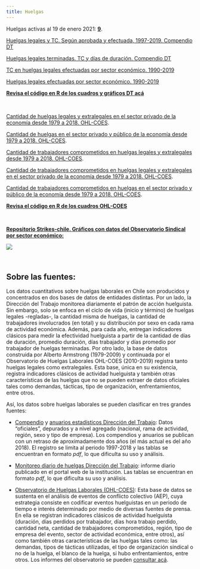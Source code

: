 ```yaml
---
title: Huelgas
---
```


Huelgas activas al 19 de enero 2021: [**9**](https://www.dt.gob.cl/portal/1629/w3-propertyvalue-28223.html).

[Huelgas legales y TC. Según aprobada y efectuada, 1997-2019. Compendio DT](https://github.com/nicolasrattor/COMPENDIOS_DT/raw/main/Output/Cuadros/3.%20HUELGAS/cuadro1.xlsx)

[Huelgas legales terminadas. TC y días de duración. Compendio DT](https://github.com/nicolasrattor/COMPENDIOS_DT/raw/main/Output/Cuadros/3.%20HUELGAS/cuadro2.xlsx)

[TC en huelgas legales efectuadas por sector económico. 1990-2019](https://github.com/nicolasrattor/COMPENDIOS_DT/raw/main/Output/Cuadros/3.%20HUELGAS/cuadro3_TC.xlsx)

[Huelgas legales efectuadas por sector económico. 1990-2019](https://github.com/nicolasrattor/COMPENDIOS_DT/raw/main/Output/Cuadros/3.%20HUELGAS/cuadro3_huelgas.xlsx)

**[Revisa el código en R de los cuadros y gráficos DT acá](https://github.com/ObservatorioSindical/COMPENDIOS_DT)**

&nbsp;&nbsp;


[Cantidad de huelgas legales y extralegales en el sector privado de la economía desde 1979 a 2018. OHL-COES](https://github.com/Andreas-Lafferte/strikes/raw/main/output/huelgas_legextraleg_privado.xlsx?raw=true). 

[Cantidad de huelgas en el sector privado y público de la economía desde 1979 a 2018. OHL-COES](https://github.com/Andreas-Lafferte/strikes/raw/main/output/huelgas_privado_publico.xlsx?raw=true). 

[Cantidad de trabajadores comprometidos en huelgas legales y extralegales desde 1979 a 2018. OHL-COES](https://github.com/Andreas-Lafferte/strikes/raw/main/output/tc_legal_extralegal.xlsx?raw=true).

[Cantidad de trabajadores comprometidos en huelgas legales y extralegales en el sector privado de la economía desde 1979 a 2018. OHL-COES](https://github.com/Andreas-Lafferte/strikes/raw/main/output/tc_legextraleg_privado.xlsx?raw=true). 

[Cantidad de trabajadores comprometidos en huelgas en el sector privado y público de la economía desde 1979 a 2018. OHL-COES](https://github.com/Andreas-Lafferte/strikes/raw/main/output/tc_privado_publico.xlsx?raw=true).

**[Revisa el código en R de los cuadros OHL-COES](https://github.com/Andreas-Lafferte/strikes/)**

&nbsp;&nbsp;


**[Repositorio Strikes-chile. Gráficos con datos del Observatorio Sindical por sector económico:](https://github.com/valentinaandrade/strikes-chile/tree/main/Output/graph)**

![](https://github.com/valentinaandrade/strikes-chile/raw/main/Output/graph/N%C3%BAmero%20de%20trabajadores%20y%20de%20huelgas%20en%20Chile%20(1980-2018).%20Comercio%20y%20manufactura.png)

&nbsp;&nbsp;

## Sobre las fuentes:

Los datos cuantitativos sobre huelgas laborales en Chile son producidos y concentrados en dos bases de datos de entidades distintas. Por un lado, la Dirección del Trabajo monitorea diariamente el patrón de acción huelguista. Sin embargo, solo se enfoca en el ciclo de vida (inicio y término) de huelgas legales -regladas-, la cantidad misma de huelgas, la cantidad de trabajadores involucrados (en total) y su distribución por sexo en cada rama de actividad económica. Además, para cada año, entregan indicadores clásicos para medir la efectividad huelguista a partir de la cantidad de días de duración, promedio duración, días trabajador y días promedio por trabajador de huelgas terminadas. Por otro lado, la base de datos construida por Alberto Armstrong (1979-2009) y continuada por el Observatorio de Huelgas Laborales OHL-COES (2010-2019) registra tanto huelgas legales como extralegales. Esta base, única en su existencia, registra indicadores clásicos de actividad huelguista y también otras características de las huelgas que no se pueden extraer de datos oficiales tales como demandas, tácticas, tipo de organización, enfrentamientos, entre otros. 

Así, los datos sobre huelgas laborales se pueden clasificar en tres grandes fuentes: 

+ [Compendio](https://www.dt.gob.cl/portal/1629/w3-propertyvalue-76577.html) y [anuarios estadísticos Dirección del Trabajo](https://www.dt.gob.cl/portal/1629/w3-propertyvalue-22777.html): Datos “oficiales”, depurados y a nivel agregado (nacional, rama de actividad, región, sexo y tipo de empresa). Los compendios y anuarios se publican con un retraso de aproximadamente dos años (el más actual es del año 2018). El registro se limita al periodo 1997-2018 y las tablas se encuentran en formato *pdf*, lo que dificulta su uso y análisis.

+ [Monitoreo diario de huelgas Dirección del Trabajo](https://www.dt.gob.cl/portal/1629/w3-propertyvalue-28223.html): informe diario publicado en el portal web de la institución. Las tablas se encuentran en formato *pdf*, lo que dificulta su uso y análisis.

+ [Observatorio de Huelgas Laborales (OHL-COES)](https://dataverse.harvard.edu/dataset.xhtml?persistentId=doi:10.7910/DVN/LOVXAQ ): Esta base de datos se sustenta en el análisis de eventos de conflicto colectivo (AEP), cuya estrategia consiste en codificar eventos huelguistas en un periodo de tiempo e interés determinado por medio de diversas fuentes de prensa. En ella se registran indicadores clásicos de actividad huelguista (duración, días perdidos por trabajador, días hora trabajo perdido, cantidad neta, cantidad de trabajadores comprometidos, región, tipo de empresa del evento, sector de actividad económica, entre otros), así como también otras características de las huelgas tales como: las demandas, tipos de tácticas utilizadas, el tipo de organización sindical o no de la huelga, el blanco de la huelga, si hubo enfrentamientos, entre otros. Los informes del observatorio se pueden [consultar acá](https://coes.cl/observatorio-de-huelgas-laborales/).


